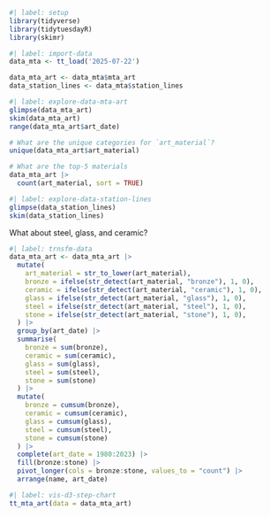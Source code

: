 
```r
#| label: setup
library(tidyverse)
library(tidytuesdayR)
library(skimr)
```

```r
#| label: import-data
data_mta <- tt_load('2025-07-22')

data_mta_art <- data_mta$mta_art
data_station_lines <- data_mta$station_lines
```

```r
#| label: explore-data-mta-art
glimpse(data_mta_art)
skim(data_mta_art)
range(data_mta_art$art_date)

# What are the unique categories for `art_material`?
unique(data_mta_art$art_material)

# What are the top-5 materials
data_mta_art |>
  count(art_material, sort = TRUE)
```

```r
#| label: explore-data-station-lines
glimpse(data_station_lines)
skim(data_station_lines)
```

What about steel, glass, and ceramic?

```r
#| label: trnsfm-data
data_mta_art <- data_mta_art |>
  mutate(
    art_material = str_to_lower(art_material),
    bronze = ifelse(str_detect(art_material, "bronze"), 1, 0),
    ceramic = ifelse(str_detect(art_material, "ceramic"), 1, 0),
    glass = ifelse(str_detect(art_material, "glass"), 1, 0),
    steel = ifelse(str_detect(art_material, "steel"), 1, 0),
    stone = ifelse(str_detect(art_material, "stone"), 1, 0),
  ) |>
  group_by(art_date) |>
  summarise(
    bronze = sum(bronze),
    ceramic = sum(ceramic),
    glass = sum(glass),
    steel = sum(steel),
    stone = sum(stone)
  ) |>
  mutate(
    bronze = cumsum(bronze),
    ceramic = cumsum(ceramic),
    glass = cumsum(glass),
    steel = cumsum(steel),
    stone = cumsum(stone)
  ) |>
  complete(art_date = 1980:2023) |>
  fill(bronze:stone) |>
  pivot_longer(cols = bronze:stone, values_to = "count") |>
  arrange(name, art_date)
```

```r
#| label: vis-d3-step-chart
tt_mta_art(data = data_mta_art)
```
